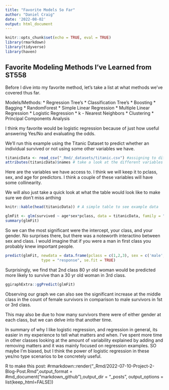 ```yaml
---
title: "Favorite Models So Far"
author: "Daniel Craig"
date: '2022-08-02'
output: html_document
---
```


```r
knitr::opts_chunk$set(echo = TRUE, eval = TRUE)
library(rmarkdown)
library(tidyverse)
library(haven)
```

## Favorite Modeling Methods I've Learned from ST558  
  Before I dive into my favorite method, let's take a list at what methods we've covered thus far.
  
Models/Methods:
    * Regression Tree's
    * Classification Tree's
        * Boosting
        * Bagging
        * RandomForest
    * Simple Linear Regression
    * Multiple Linear Regression
    * Logistic Regression
    * k - Nearest Neighbors
    * Clustering
    * Principal Components Analysis
    
I think my favorite would be logistic regression because of just how useful answering Yes/No and evaluating the odds.

We'll run this example using the Titanic Dataset to predict whether an individual survived or not using some other variables we have.

```r

titanicData <- read_csv("_Rmd/_datasets/titanic.csv") #assigning to different variable
attributes(titanicData)$names # take a look at the different variables we have

```
Here are the variables we have access to. I think we will keep it to pclass, sex, and age for predictors. I think a couple of these variables will have some collinearity.

We will also just take a quick look at what the table would look like to make sure we don't miss anthing

```r
knitr::kable(head(titanicData)) # A simple table to see example data
```






```r
glmFit <- glm(survived ~ age*sex*pclass, data = titanicData, family = "binomial")
summary(glmFit)
```
So we can the most significant were the intercept, your class, and your gender. No surprises there, but there was a noteworth interactino between sex and class. I would imagine that if you were a man in first class you probably knew important people.

```r


predict(glmFit, newdata = data.frame(pclass = c(1,2,3), sex = c('male','female','female'), age = c(25,80,30)),
				type = "response", se.fit = TRUE)

```
Surprisingly, we find that 2nd class 80 yr old woman would be predicted more likely to survive than a 30 yr old woman in 3rd class.
```r
ggiraphExtra::ggPredict(glmFit)
```
Observing our graph we can also see the significant increase at the middle class in the count of female survivors in comparison to male survivors in 1st or 3rd class.

This may also be due to how many survivors there were of either gender at each class, but we can delve into that another time.


In summary of why I like logistic regression, and regression in general, its easier in my experience to tell what matters and when. I've spent more time in other classes looking at the amount of variability explained by adding and removing matters and it was mainly focused on regression examples. SO maybe I'm biased, but I think the power of logistic regression in these yes/no type scenarios to be concretely useful.

R to make this post:
#rmarkdown::render("_Rmd/2022-07-10-Project-2-Blog-Post.Rmd",output_format = #md_document("markdown_github"),output_dir = "_posts", output_options = list(keep_html=FALSE))